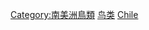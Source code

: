 {{Commons cat|Birds of Chile}}

[[Category:南美洲鳥類|Category:南美洲鳥類]]
[[Category:智利動物|鸟类]]
[[Category:各国鸟类|Chile]]